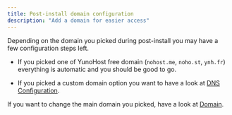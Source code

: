 ```yaml
---
title: Post-install domain configuration
description: "Add a domain for easier access"
---
```


Depending on the domain you picked during post-install you may have a few configuration
steps left.

- If you picked one of YunoHost free domain (`nohost.me`, `noho.st`, `ynh.fr`) everything
  is automatic and you should be good to go.

- If you picked a custom domain option you want to have a look at [DNS Configuration](/admin/domains/dns_configuration).

If you want to change the main domain you picked, have a look at [Domain](/admin/domains).